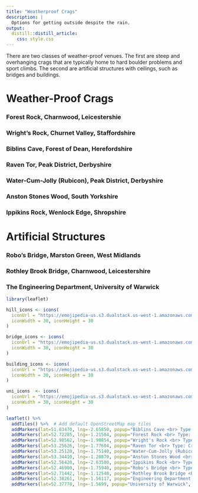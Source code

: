 ```yaml
---
title: "Weatherproof Crags"
description: | 
  Options for getting outside despite the rain.
output: 
  distill::distill_article:
    css: style.css
---
```


There are two classes of weather-proof venues. The first are steep and overhanging crags that are typically home to hard boulder problems and sport climbs. The second are artificial structures with ceilings, such as bridges and buildings. 

# Weather-Proof Crags
### Forest Rock, Charnwood, Leicestershie

### Wright's Rock, Churnet Valley, Staffordshire

### Biblins Cave, Forest of Dean, Herefordshire

### Raven Tor, Peak District, Derbyshire

### Water-Cum-Jolly (Rubicon), Peak District, Derbyshire

### Anston Stones Wood, South Yorkshire

### Ippikins Rock, Wenlock Edge, Shropshire


# Artificial Structures
### Robo's Bridge, Marston Green, West Midlands

### Rothley Brook Bridge, Charnwood, Leicestershire

### The Engineering Department, University of Warwick


```r
library(leaflet)

hill_icons <- icons(
  iconUrl = "https://emojipedia-us.s3.dualstack.us-west-1.amazonaws.com/thumbs/120/twitter/259/mountain_26f0.png",
  iconWidth = 30, iconHeight = 30
)

bridge_icons <- icons(
  iconUrl = "https://emojipedia-us.s3.dualstack.us-west-1.amazonaws.com/thumbs/120/facebook/65/bridge-at-night_1f309.png",
  iconWidth = 30, iconHeight = 30
)

building_icons <- icons(
  iconUrl = "https://emojipedia-us.s3.dualstack.us-west-1.amazonaws.com/thumbs/120/samsung/265/office-building_1f3e2.png",
  iconWidth = 30, iconHeight = 30
)

uni_icons  <- icons(
  iconUrl = "https://emojipedia-us.s3.dualstack.us-west-1.amazonaws.com/thumbs/120/joypixels/257/graduation-cap_1f393.png",
  iconWidth = 30, iconHeight = 30
)

leaflet() %>%
  addTiles() %>%  # Add default OpenStreetMap map tiles
  addMarkers(lat=51.83470, lng=-2.65850, popup="Biblins Cave <br> Type: Crag <br> Rocktype: Limestone", icon = hill_icons) %>%
  addMarkers(lat=52.72285, lng=-1.21504, popup="Forest Rock <br> Type: Crag <br> Rocktype: Slatey Tuff", icon = hill_icons) %>%
  addMarkers(lat=52.98562, lng=-1.90854, popup="Wright's Rock <br> Type: Crag <br> Rocktype: Sandstone", icon = hill_icons) %>%
  addMarkers(lat=53.25626, lng=-1.77604, popup="Raven Tor <br> Type: Crag <br> Rocktype: Limestone", icon = hill_icons) %>%
  addMarkers(lat=53.25120, lng=-1.75140, popup="Water-Cum-Jolly (Rubicon) <br> Type: Crag <br> Rocktype: Limestone", icon = hill_icons) %>%
  addMarkers(lat=53.34410, lng=-1.20870, popup="Anston Stones Wood <br> Type: Crag <br> Rocktype: Limestone", icon = hill_icons) %>%
  addMarkers(lat=52.56420, lng=-2.63580, popup="Ippikins Rock <br> Type: Crag <br> Rocktype: Limestone", icon = hill_icons) %>%
  addMarkers(lat=52.46900, lng=-1.75940, popup="Robo's Bridge <br> Type: Bridge <br> Rocktype: Red Brick", icon = bridge_icons) %>%
  addMarkers(lat=52.71442, lng=-1.12540, popup="Rothley Brook Bridge <br> Type: Bridge <br> Rocktype: Concrete", icon = bridge_icons) %>%
  addMarkers(lat=52.38261, lng=-1.56117, popup="Engineering Department <br> Type: Building <br> Rocktype: Blue Brick", icon = building_icons) %>%
  addMarkers(lat=52.37778, lng=-1.5699, popup="University of Warwick", icon = uni_icons)



```
